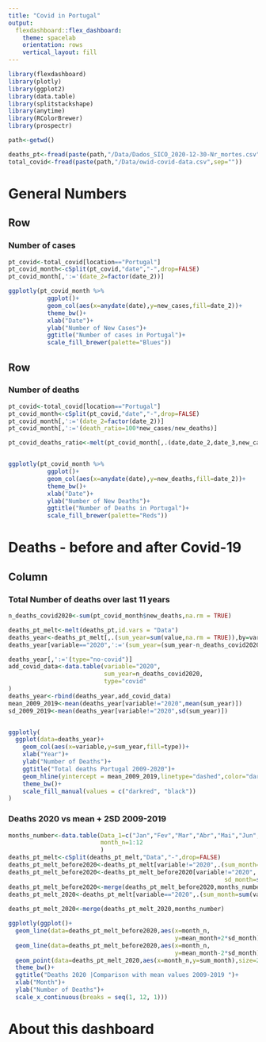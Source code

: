 ```yaml
---
title: "Covid in Portugal"
output: 
  flexdashboard::flex_dashboard:
    theme: spacelab
    orientation: rows
    vertical_layout: fill
---
```


```r
library(flexdashboard)
library(plotly)
library(ggplot2)
library(data.table)
library(splitstackshape)
library(anytime)
library(RColorBrewer)
library(prospectr)

path<-getwd()

deaths_pt<-fread(paste(path,"/Data/Dados_SICO_2020-12-30-Nr_mortes.csv",sep=""),header=TRUE)
total_covid<-fread(paste(path,"/Data/owid-covid-data.csv",sep=""))

```

General Numbers
=====================================

Row {data-height=400}
--------------------------

### Number of cases
```r
pt_covid<-total_covid[location=="Portugal"]
pt_covid_month<-cSplit(pt_covid,"date","-",drop=FALSE)
pt_covid_month[,':='(date_2=factor(date_2))]

ggplotly(pt_covid_month %>%
           ggplot()+
           geom_col(aes(x=anydate(date),y=new_cases,fill=date_2))+
           theme_bw()+
           xlab("Date")+
           ylab("Number of New Cases")+
           ggtitle("Number of cases in Portugal")+
           scale_fill_brewer(palette="Blues"))


```

Row {data-height=400}
--------------------------

### Number of deaths
```r
pt_covid<-total_covid[location=="Portugal"]
pt_covid_month<-cSplit(pt_covid,"date","-",drop=FALSE)
pt_covid_month[,':='(date_2=factor(date_2))]
pt_covid_month[,':='(death_ratio=100*new_cases/new_deaths)]

pt_covid_deaths_ratio<-melt(pt_covid_month[,.(date,date_2,date_3,new_cases,new_deaths)],id.vars=c("date","date_2","date_3"))


ggplotly(pt_covid_month %>%
           ggplot()+
           geom_col(aes(x=anydate(date),y=new_deaths,fill=date_2))+
           theme_bw()+
           xlab("Date")+
           ylab("Number of New Deaths")+
           ggtitle("Number of Deaths in Portugal")+
           scale_fill_brewer(palette="Reds"))

```




Deaths - before and after Covid-19
=============================

Column {data-width=200}
--------------------------------

### Total Number of deaths over last 11 years
```r

n_deaths_covid2020<-sum(pt_covid_month$new_deaths,na.rm = TRUE)

deaths_pt_melt<-melt(deaths_pt,id.vars = "Data")
deaths_year<-deaths_pt_melt[,.(sum_year=sum(value,na.rm = TRUE)),by=variable]
deaths_year[variable=="2020",':='(sum_year=(sum_year-n_deaths_covid2020))]

deaths_year[,':='(type="no-covid")]
add_covid_data<-data.table(variable="2020",
                           sum_year=n_deaths_covid2020,
                           type="covid"
)
deaths_year<-rbind(deaths_year,add_covid_data)
mean_2009_2019<-mean(deaths_year[variable!="2020",mean(sum_year)])
sd_2009_2019<-mean(deaths_year[variable!="2020",sd(sum_year)])


ggplotly(
  ggplot(data=deaths_year)+
    geom_col(aes(x=variable,y=sum_year,fill=type))+
    xlab("Year")+
    ylab("Number of Deaths")+
    ggtitle("Total deaths Portugal 2009-2020")+
    geom_hline(yintercept = mean_2009_2019,linetype="dashed",color="darkred")+
    theme_bw()+
    scale_fill_manual(values = c("darkred", "black"))
)
```


### Deaths 2020 vs mean + 2SD 2009-2019
```r

months_number<-data.table(Data_1=c("Jan","Fev","Mar","Abr","Mai","Jun","Jul","Ago","Set","Out","Nov","Dez"),
                          month_n=1:12
                          )
deaths_pt_melt<-cSplit(deaths_pt_melt,"Data","-",drop=FALSE)
deaths_pt_melt_before2020<-deaths_pt_melt[variable!="2020",.(sum_month=sum(value,na.rm = TRUE)),by=.(variable,Data_1)]
deaths_pt_melt_before2020<-deaths_pt_melt_before2020[variable!="2020",.(mean_month=mean(sum_month,na.rm=TRUE),
                                                             sd_month=sd(sum_month,na.rm=TRUE)),by=Data_1]
deaths_pt_melt_before2020<-merge(deaths_pt_melt_before2020,months_number)
deaths_pt_melt_2020<-deaths_pt_melt[variable=="2020",.(sum_month=sum(value,
                                                                       na.rm=TRUE)),by=Data_1]
deaths_pt_melt_2020<-merge(deaths_pt_melt_2020,months_number)

ggplotly(ggplot()+
  geom_line(data=deaths_pt_melt_before2020,aes(x=month_n,
                                               y=mean_month+2*sd_month))+
  geom_line(data=deaths_pt_melt_before2020,aes(x=month_n,
                                               y=mean_month-2*sd_month))+
  geom_point(data=deaths_pt_melt_2020,aes(x=month_n,y=sum_month),size=2,color="darkred")+
  theme_bw()+
  ggtitle("Deaths 2020 |Comparison with mean values 2009-2019 ")+
  xlab("Month")+
  ylab("Number of Deaths")+
  scale_x_continuous(breaks = seq(1, 12, 1)))


```




About this dashboard
============================
